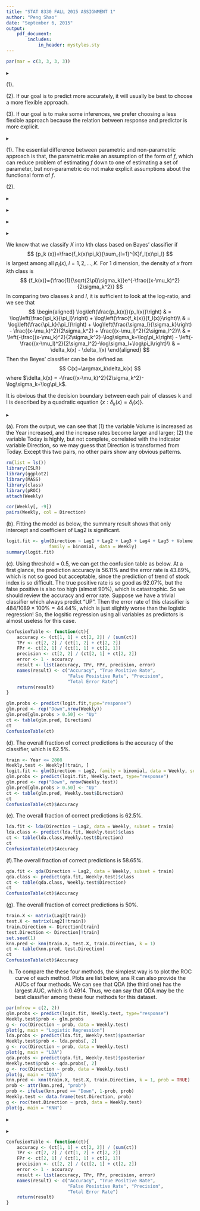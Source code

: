 ```yaml
---
title: "STAT 8330 FALL 2015 ASSIGNMENT 1"
author: "Peng Shao"
date: "September 6, 2015"
output: 
    pdf_document:
        includes:
            in_header: mystyles.sty
---
```

```r
par(mar = c(3, 3, 3, 3))
```

$\blacktriangleright$ \textbf{Exercises 2.5.\quad Solution.} 

(1). \begin{itemize}
\item advantage: can fit many different functional forms; low bias; usually predict more accurately
\item disadvantage: overfitting problem; sually hard to interpret; high variance
\end{itemize}

(2). If our goal is to predict more accurately, it will usually be best to choose a more flexible approach.

(3). If our goal is to make some inferences, we prefer choosing a less flexible approach because the relation between response and predictor is more explicit.

$\blacktriangleright$ \textbf{Exercises 2.6.\quad Solution.} 

(1). The essential difference between parametric and non-parametric approach is that, the parametric make an assumption of the form of $f$, which can reduce problem of estimating $f$ down to one of estimating a set of parameter, but non-parametric do not make explicit assumptions about the functional form of $f$.


(2). \begin{itemize}
\item advantage: it is easier to estimate parameter; the relation between response and predictor is more explicit; 
\item disadvantage: the model we choose will usually not match the true unknown form of $f$; sometimes need more assumption.
\end{itemize}






$\blacktriangleright$ \textbf{Exercises 2.10.\quad Solution.} 



$\blacktriangleright$ \textbf{Exercises 3.5.\quad Solution.} 






$\blacktriangleright$ \textbf{Exercises 3.15.\quad Solution.}






$\blacktriangleright$ \textbf{Exercises 4.3.\quad Solution.}


We know that we classify $X$ into $k$th class based on Bayes' classifier if
$$
{p_k (x)}=\frac{f_k(x)\pi_k}{\sum_{l=1}^{K}f_l(x)\pi_l}
$$
is largest among all $p_l(x),\, l=1,2,...,K$. For 1 dimension, the density of $x$ from $k$th class is 
$$
{f_k(x)}={\frac{1}{\sqrt{2\pi}\sigma_k}}e^{-\frac{(x-\mu_k)^2}{2\sigma_k^2}} 
$$
In comparing two classes $k$ and $l$, it is sufficient to look at the log-ratio, and we see that
$$
\begin{aligned}
\log\left(\frac{p_k(x)}{p_l(x)}\right) & = \log\left(\frac{\pi_k}{\pi_l}\right) + \log\left(\frac{f_k(x)}{f_l(x)}\right)\\
& = \log\left(\frac{\pi_k}{\pi_l}\right) + \log\left(\frac{\sigma_l}{\sigma_k}\right) - \frac{(x-\mu_k)^2}{2\sigma_k^2} + \frac{(x-\mu_l)^2}{2\sigma_l^2}\\
& = \left(-\frac{(x-\mu_k)^2}{2\sigma_k^2}-\log\sigma_k+\log\pi_k\right) - \left(-\frac{(x-\mu_l)^2}{2\sigma_l^2}-\log\sigma_l+\log\pi_l\right)\\
& = \delta_k(x) - \delta_l(x)
\end{aligned}
$$
Then the Beyes' classifier can be be defined as 
$$
C(x)=\argmax_k\delta_k(x)
$$
where $\delta_k(x) = -\frac{(x-\mu_k)^2}{2\sigma_k^2}-\log\sigma_k+\log\pi_k$.

It is obvious that the decision boundary between each pair of classes k and l is described by a quadratic equation $\{x : \delta_k(x) = \delta_l(x)\}$. 






$\blacktriangleright$ \textbf{Exercises 4.10.\quad Solution.} 



(a). From the output, we can see that (1) the variable Volume is increased as the Year increased, and the increase rates become larger and larger; (2) the variable Today is highly, but not complete, correlated with the indicator variable Direction, so we may guess that Direction is transformed from Today. Except this two pairs, no other pairs show any obvious patterns.
```r
rm(list = ls())
library(ISLR)
library(ggplot2)
library(MASS)
library(class)
library(pROC)
attach(Weekly)
```

```r
cor(Weekly[, -9])
pairs(Weekly, col = Direction)
```

(b). Fitting the model as below, the summary result shows that only intercept and coefficient of Lag2 is significant.
```r
logit.fit <- glm(Direction ~ Lag1 + Lag2 + Lag3 + Lag4 + Lag5 + Volume,
                family = binomial, data = Weekly)
summary(logit.fit)
```

(c). Using threshold = 0.5, we can get the confusion table as below. At a first glance, the prediction accuracy is 56.11% and the error rate is 43.89%, which is not so good but acceptable, since the prediction of trend of stock index is so difficult. The true positive rate is so good as 92.07%, but the false positive is also too high (almost 90%), which is catastrophic. So we should review the accuracy and error rate. Suppose we have a trivial classifier which always predict "UP". Then the error rate of this classifier is $484/1089\times 100\%=44.44\%$, which is just slightly worse than the logistic regression! So, the logsitic regression using all variables as predictors is almost useless for this case.
```r
ConfusionTable <- function(ct){
    accuracy <- (ct[1, 1] + ct[2, 2]) / (sum(ct))
    TPr <- ct[2, 2] / (ct[1, 2] + ct[2, 2])
    FPr <- ct[2, 1] / (ct[1, 1] + ct[2, 1])
    precision <- ct[2, 2] / (ct[2, 1] + ct[2, 2])
    error <- 1 - accuracy
    result <- list(accuracy, TPr, FPr, precision, error)
    names(result) <- c("Accuracy", "True Positive Rate", 
                       "False Posistive Rate", "Precision", 
                       "Total Error Rate")
    return(result)
}
```

```r
glm.probs <- predict(logit.fit,type="response")
glm.pred <- rep("Down",nrow(Weekly))
glm.pred[glm.probs > 0.50] <- "Up"
ct <- table(glm.pred, Direction)
ct
ConfusionTable(ct)
```

(d). The overall fraction of correct predictions is the accuracy of the classifier, which is 62.5%.
```r
train <- Year <= 2008
Weekly.test <- Weekly[!train, ]
logit.fit <- glm(Direction ~ Lag2, family = binomial, data = Weekly, subset = train)
glm.probs <- predict(logit.fit, Weekly.test, type="response")
glm.pred <- rep("Down", nrow(Weekly.test))
glm.pred[glm.probs > 0.50] <- "Up"
ct <- table(glm.pred, Weekly.test$Direction)
ct
ConfusionTable(ct)$Accuracy
```

(e). The overall fraction of correct predictions is 62.5%.
```r
lda.fit <- lda(Direction ~ Lag2, data = Weekly, subset = train)
lda.class <- predict(lda.fit, Weekly.test)$class
ct <- table(lda.class,Weekly.test$Direction)
ct
ConfusionTable(ct)$Accuracy
```

(f).The overall fraction of correct predictions is 58.65%.
```r
qda.fit <- qda(Direction ~ Lag2, data = Weekly, subset = train)
qda.class <- predict(qda.fit, Weekly.test)$class
ct <- table(qda.class, Weekly.test$Direction)
ct
ConfusionTable(ct)$Accuracy
```

(g). The overall fraction of correct predictions is 50%.
```r
train.X <- matrix(Lag2[train])
test.X <- matrix(Lag2[!train])
train.Direction <- Direction[train]
test.Direction <- Direction[!train]
set.seed(1)
knn.pred <- knn(train.X, test.X, train.Direction, k = 1)
ct <- table(knn.pred, test.Direction)
ct
ConfusionTable(ct)$Accuracy
```

(h) To compare the these four methods, the simplest way is to plot the ROC curve of each method. Plots are list below, ans R can also provide the AUCs of four methods. We can see that QDA (the third one) has the largest AUC, which is 0.4914. Thus, we can say that QDA may be the best classifier among these four methods for this dataset.
```r
par(mfrow = c(2, 2))
glm.probs <- predict(logit.fit, Weekly.test, type="response")
Weekly.test$prob <- glm.probs
g <- roc(Direction ~ prob, data = Weekly.test)
plot(g, main = "Logistic Regression")
lda.probs <- predict(lda.fit, Weekly.test)$posterior
Weekly.test$prob <- lda.probs[, 2]
g <- roc(Direction ~ prob, data = Weekly.test)
plot(g, main = "LDA")
qda.probs <- predict(qda.fit, Weekly.test)$posterior
Weekly.test$prob <- qda.probs[, 2]
g <- roc(Direction ~ prob, data = Weekly.test)
plot(g, main = "QDA")
knn.pred <- knn(train.X, test.X, train.Direction, k = 1, prob = TRUE)
prob <- attr(knn.pred, "prob")
prob <- ifelse(knn.pred == "Down", 1-prob, prob)
Weekly.test <- data.frame(test.Direction, prob)
g <- roc(test.Direction ~ prob, data = Weekly.test)
plot(g, main = "KNN")

```






$\blacktriangleright$ \textbf{Exercises 4.13.\quad Solution.} 




$\blacktriangleright$ \textbf{Appendices} 


\textbf{Code of function ConfusionTable()} 
```r
ConfusionTable <- function(ct){
    accuracy <- (ct[1, 1] + ct[2, 2]) / (sum(ct))
    TPr <- ct[2, 2] / (ct[1, 2] + ct[2, 2])
    FPr <- ct[2, 1] / (ct[1, 1] + ct[2, 1])
    precision <- ct[2, 2] / (ct[2, 1] + ct[2, 2])
    error <- 1 - accuracy
    result <- list(accuracy, TPr, FPr, precision, error)
    names(result) <- c("Accuracy", "True Positive Rate", 
                       "False Posistive Rate", "Precision", 
                       "Total Error Rate")
    return(result)
}
```
